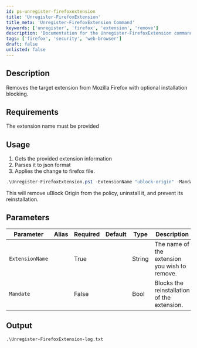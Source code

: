 ```yaml
---
id: ps-unregister-firefoxextension
title: 'Unregister-FirefoxExtension'
title_meta: 'Unregister-FirefoxExtension Command'
keywords: ['unregister', 'firefox', 'extension', 'remove']
description: 'Documentation for the Unregister-FirefoxExtension command to remove and optionally block the reinstallation of a Firefox extension.'
tags: ['firefox', 'security', 'web-browser']
draft: false
unlisted: false
---
```


## Description
Removes the target extension from Mozilla Firefox with optional installation blocking.

## Requirements
The extension name must be provided

## Usage
1. Gets the provided extension information
2. Parses it to json format
3. Applies the change to firefox file.



```powershell
.\Unregister-FirefoxExtension.ps1 -ExtensionName "ublock-origin" -Mandate
```
This will remove uBlock Origin from the policy, uninstall it, and prevent its reinstallation.

## Parameters
| Parameter         | Alias | Required  | Default   | Type      | Description                               |
| ----------------- | ----- | --------- | --------- | --------- | ----------------------------------------- |
| `ExtensionName`   |       | True      |           | String    | The name of the extension you wish to remove.                                          |
| `Mandate`         |       | False     |           | Bool      | Blocks the reinstallation of the extension.                                          |


## Output

    .\Unregister-FirefoxExtension-log.txt









